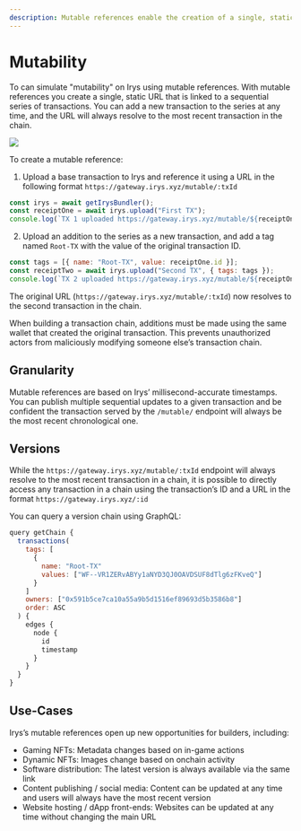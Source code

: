 ```yaml
---
description: Mutable references enable the creation of a single, static URL that is linked to a sequential series of transactions.
---
```



# Mutability

To can simulate "mutability" on Irys using mutable references. With mutable references you create a single, static URL that is linked to a sequential series of transactions. You can add a new transaction to the series at any time, and the URL will always resolve to the most recent transaction in the chain.

<img className="border border-[#FEF4EE] rounded mt-5  lg:w-5/6 w-full" src="/build/img/mutable-references.png" />

To create a mutable reference:

1. Upload a base transaction to Irys and reference it using a URL in the following format `https://gateway.irys.xyz/mutable/:txId`

```js
const irys = await getIrysBundler();
const receiptOne = await irys.upload("First TX");
console.log(`TX 1 uploaded https://gateway.irys.xyz/mutable/${receiptOne.id}`);
```

2. Upload an addition to the series as a new transaction, and add a tag named `Root-TX` with the value of the original transaction ID.

```js
const tags = [{ name: "Root-TX", value: receiptOne.id }];
const receiptTwo = await irys.upload("Second TX", { tags: tags });
console.log(`TX 2 uploaded https://gateway.irys.xyz/mutable/${receiptOne.id}`);
```

The original URL (`https://gateway.irys.xyz/mutable/:txId`) now resolves to the second transaction in the chain.

<Callout type="info" emoji="ℹ️">
	When building a transaction chain, additions must be made using the same wallet that created the original transaction.
	This prevents unauthorized actors from maliciously modifying someone else’s transaction chain.
</Callout>

## Granularity

Mutable references are based on Irys’ millisecond-accurate timestamps. You can publish multiple sequential updates to a given transaction and be confident the transaction served by the `/mutable/` endpoint will always be the most recent chronological one.

## Versions

While the `https://gateway.irys.xyz/mutable/:txId` endpoint will always resolve to the most recent transaction in a chain, it is possible to directly access any transaction in a chain using the transaction’s ID and a URL in the format `https://gateway.irys.xyz/:id`

You can query a version chain using GraphQL:

```js
query getChain {
  transactions(
    tags: [
      {
        name: "Root-TX"
        values: ["WF--VR1ZERvABYy1aNYD3QJ0OAVDSUF8dTlg6zFKveQ"]
      }
    ]
    owners: ["0x591b5ce7ca10a55a9b5d1516ef89693d5b3586b8"]
    order: ASC
  ) {
    edges {
      node {
        id
        timestamp
      }
    }
  }
}
```

## Use-Cases

Irys’s mutable references open up new opportunities for builders, including:

- Gaming NFTs: Metadata changes based on in-game actions
- Dynamic NFTs: Images change based on onchain activity
- Software distribution: The latest version is always available via the same link
- Content publishing / social media: Content can be updated at any time and users will always have the most recent version
- Website hosting / dApp front-ends: Websites can be updated at any time without changing the main URL
